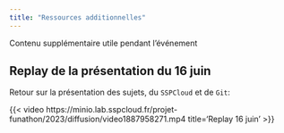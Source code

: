 ```yaml
---
title: "Ressources additionnelles"
---
```


Contenu supplémentaire utile pendant l'événement

## Replay de la présentation du 16 juin

Retour sur la présentation des sujets,
du `SSPCloud` et de `Git`:

{{< video https://minio.lab.sspcloud.fr/projet-funathon/2023/diffusion/video1887958271.mp4 
    title='Replay 16 juin' >}}
